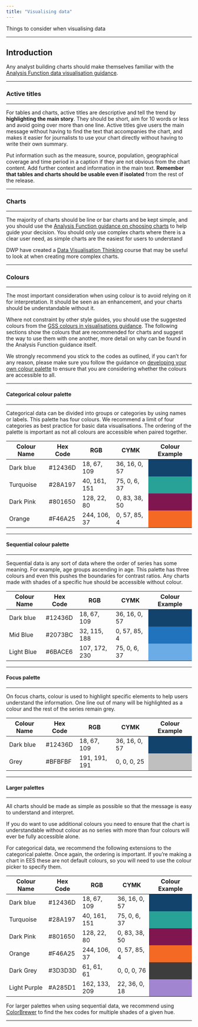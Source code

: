 ```yaml
---
title: "Visualising data"
---
```


<p class="text-muted">Things to consider when visualising data</p>


---

## Introduction

Any analyst building charts should make themselves familiar with the [Analysis Function data visualisation guidance](https://analysisfunction.civilservice.gov.uk/policy-store/data-visualisation-charts/).

---

### Active titles

---

For tables and charts, active titles are descriptive and tell the trend by **highlighting the main story**. They should be short, aim for 10 words or less and avoid going over more than one line. Active titles give users the main message without having to find the text that accompanies the chart, and makes it easier for journalists to use your chart directly without having to write their own summary.

Put information such as the measure, source, population, geographical coverage and time period in a caption if they are not obvious from the chart content. Add further context and information in the main text. **Remember that tables and charts should be usable even if isolated** from the rest of the release.

---

### Charts 

---

The majority of charts should be line or bar charts and be kept simple, and you should use the [Analysis Function guidance on choosing charts](https://analysisfunction.civilservice.gov.uk/policy-store/data-visualisation-charts/#section-3) to help guide your decision. You should only use complex charts where there is a clear user need, as simple charts are the easiest for users to understand

DWP have created a [Data Visualisation Thinking](https://dataviztraining.dwpdata.info/index.html) course that may be useful to look at when creating more complex charts.

---

### Colours

---

The most important consideration when using colour is to avoid relying on it for interpretation. It should be seen as an enhancement, and your charts should be understandable without it.

Where not constraint by other style guides, you should use the suggested colours from the [GSS colours in visualisations guidance](https://analysisfunction.civilservice.gov.uk/policy-store/data-visualisation-colours-in-charts). The following sections show the colours that are recommended for charts and suggest the way to use them with one another, more detail on why can be found in the Analysis Function guidance itself.

We strongly recommend you stick to the codes as outlined, if you can't for any reason, please make sure you follow the guidance on [developing your own colour palette](https://analysisfunction.civilservice.gov.uk/policy-store/data-visualisation-colours-in-charts/#section-9) to ensure that you are considering whether the colours are accessible to all.

---

#### Categorical colour palette

---

Categorical data can be divided into groups or categories by using names or labels. This palette has four colours. We recommend a limit of four categories as best practice for basic data visualisations. The ordering of the palette is important as not all colours are accessible when paired together.

```{=html}
<table> 
  <thead>
    <tr>
      <th>Colour Name</th>
      <th>Hex Code</th>
      <th>RGB</th>
      <th>CYMK</th>
      <th>Colour Example</th>
    </tr>
  <tbody>
    <tr>
      <td>Dark blue</td>
      <td>#12436D</td>
      <td>18, 67, 109</td>
      <td>36, 16, 0, 57</td>
      <td style="background-color:#12436D;"> </td>
    </tr>
    <tr>
      <td>Turquoise</td>
      <td>#28A197</td>
      <td>40, 161, 151</td>
      <td>75, 0, 6, 37</td>
      <td style="background-color:#28A197;"> </td>
    </tr>
    <tr>
      <td>Dark Pink</td>
      <td>#801650</td>
      <td>128, 22, 80</td>
      <td>0, 83, 38, 50</td>
      <td style="background-color:#801650;"> </td>
    </tr>
    <tr> 
    <td>Orange</td>
      <td>#F46A25</td>
      <td>244, 106, 37</td>
      <td>0, 57, 85, 4</td>
      <td style="background-color:#F46A25;"> </td>
    </tr>
  </tbody>
  </table>

```


---

#### Sequential colour palette

---

Sequential data is any sort of data where the order of series has some meaning. For example, age groups ascending in age. This palette has three colours and even this pushes the boundaries for contrast ratios. Any charts made with shades of a specific hue should be accessible without colour.

```{=html}
<table> 
  <thead>
    <tr>
      <th>Colour Name</th>
      <th>Hex Code</th>
      <th>RGB</th>
      <th>CYMK</th>
      <th>Colour Example</th>
    </tr>
  <tbody>
    <tr>
      <td>Dark blue</td>
      <td>#12436D</td>
      <td>18, 67, 109</td>
      <td>36, 16, 0, 57</td>
      <td style="background-color:#12436D;"> </td>
    </tr>
    <tr>
      <td>Mid Blue</td>
      <td>#2073BC</td>
      <td>32, 115, 188</td>
      <td>0, 57, 85, 4</td>
      <td style="background-color:#2073BC;"> </td>
    </tr>
    <tr>
      <td>Light Blue</td>
      <td>#6BACE6</td>
      <td>107, 172, 230</td>
      <td>75, 0, 6, 37</td>
      <td style="background-color:#6BACE6;"> </td>
    </tr>
  </tbody>
  </table>

```


---

#### Focus palette

---

On focus charts, colour is used to highlight specific elements to help users understand the information. One line out of many will be highlighted as a colour and the rest of the series remain grey.

```{=html}
<table> 
  <thead>
    <tr>
      <th>Colour Name</th>
      <th>Hex Code</th>
      <th>RGB</th>
      <th>CYMK</th>
      <th>Colour Example</th>
    </tr>
  <tbody>
    <tr>
      <td>Dark blue</td>
      <td>#12436D</td>
      <td>18, 67, 109</td>
      <td>36, 16, 0, 57</td>
      <td style="background-color:#12436D;"> </td>
    </tr>
    <tr>
      <td>Grey</td>
      <td>#BFBFBF</td>
      <td>191, 191, 191</td>
      <td>0, 0, 0, 25</td>
      <td style="background-color:#BFBFBF;"> </td>
    </tr>
  </tbody>
  </table>

```

---

#### Larger palettes

---

All charts should be made as simple as possible so that the message is easy to understand and interpret.

If you do want to use additional colours you need to ensure that the chart is understandable without colour as no series with more than four colours will ever be fully accessible alone.

For categorical data, we recommend the following extensions to the categorical palette. Once again, the ordering is important. If you're making a chart in EES these are not default colours, so you will need to use the colour picker to specify them.

```{=html}
<table> 
  <thead>
    <tr>
      <th>Colour Name</th>
      <th>Hex Code</th>
      <th>RGB</th>
      <th>CYMK</th>
      <th>Colour Example</th>
    </tr>
  <tbody>
    <tr>
      <td>Dark blue</td>
      <td>#12436D</td>
      <td>18, 67, 109</td>
      <td>36, 16, 0, 57</td>
      <td style="background-color:#12436D;"> </td>
    </tr>
       <tr>
      <td>Turquoise</td>
      <td>#28A197</td>
      <td>40, 161, 151</td>
      <td>75, 0, 6, 37</td>
      <td style="background-color:#28A197;"> </td>
    </tr>
    <tr>
      <td>Dark Pink</td>
      <td>#801650</td>
      <td>128, 22, 80</td>
      <td>0, 83, 38, 50</td>
      <td style="background-color:#801650;"> </td>
    </tr>
    <tr> 
    <td>Orange</td>
      <td>#F46A25</td>
      <td>244, 106, 37</td>
      <td>0, 57, 85, 4</td>
      <td style="background-color:#F46A25;"> </td>
    </tr>
    <tr>
      <td>Dark Grey</td>
      <td>#3D3D3D</td>
      <td>61, 61, 61</td>
      <td>0, 0, 0, 76</td>
      <td style="background-color:#3D3D3D;"> </td>
    </tr>
    <tr>
      <td>Light Purple</td>
      <td>#A285D1</td>
      <td>162, 133, 209</td>
      <td>22, 36, 0, 18</td>
      <td style="background-color:#A285D1;"> </td>
    </tr>
  </tbody>
  </table>

```


For larger palettes when using sequential data, we recommend using [ColorBrewer](https://colorbrewer2.org/#type=sequential) to find the hex codes for multiple shades of a given hue.

---
